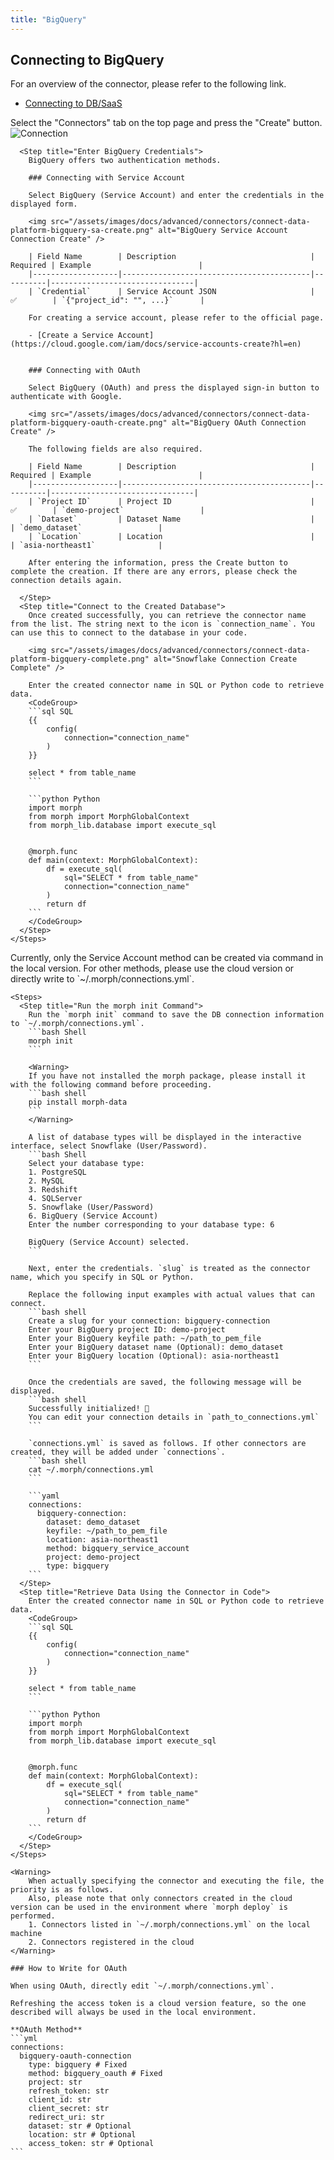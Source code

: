 ```yaml
---
title: "BigQuery"
---
```


## Connecting to BigQuery

For an overview of the connector, please refer to the following link.

- [Connecting to DB/SaaS](/docs/en/develop/guides/integration)

<Tabs>
  <Tab title="Cloud Version">
    <Steps>
      <Step title="Create a Connector">
        Select the "Connectors" tab on the top page and press the "Create" button.
        <img src="/assets/images/docs/advanced/connectors/connect-data-platform-connection.png" alt="Connection" />
      </Step>

      <Step title="Enter BigQuery Credentials">
        BigQuery offers two authentication methods.

        ### Connecting with Service Account

        Select BigQuery (Service Account) and enter the credentials in the displayed form.

        <img src="/assets/images/docs/advanced/connectors/connect-data-platform-bigquery-sa-create.png" alt="BigQuery Service Account Connection Create" />

        | Field Name        | Description                              | Required | Example                        |
        |-------------------|------------------------------------------|----------|--------------------------------|
        | `Credential`      | Service Account JSON                     | ✅        | `{"project_id": "", ...}`      |

        For creating a service account, please refer to the official page.

        - [Create a Service Account](https://cloud.google.com/iam/docs/service-accounts-create?hl=en)


        ### Connecting with OAuth

        Select BigQuery (OAuth) and press the displayed sign-in button to authenticate with Google.

        <img src="/assets/images/docs/advanced/connectors/connect-data-platform-bigquery-oauth-create.png" alt="BigQuery OAuth Connection Create" />

        The following fields are also required.

        | Field Name        | Description                              | Required | Example                        |
        |-------------------|------------------------------------------|----------|--------------------------------|
        | `Project ID`      | Project ID                               | ✅        | `demo-project`                 |
        | `Dataset`         | Dataset Name                             |          | `demo_dataset`                 |
        | `Location`        | Location                                 |          | `asia-northeast1`              |

        After entering the information, press the Create button to complete the creation. If there are any errors, please check the connection details again.

      </Step>
      <Step title="Connect to the Created Database">
        Once created successfully, you can retrieve the connector name from the list. The string next to the icon is `connection_name`. You can use this to connect to the database in your code.

        <img src="/assets/images/docs/advanced/connectors/connect-data-platform-bigquery-complete.png" alt="Snowflake Connection Create Complete" />

        Enter the created connector name in SQL or Python code to retrieve data.
        <CodeGroup>
        ```sql SQL
        {{
            config(
                connection="connection_name"
            )
        }}

        select * from table_name
        ```

        ```python Python
        import morph
        from morph import MorphGlobalContext
        from morph_lib.database import execute_sql


        @morph.func
        def main(context: MorphGlobalContext):
            df = execute_sql(
                sql="SELECT * from table_name"
                connection="connection_name"
            )
            return df
        ```
        </CodeGroup>
      </Step>
    </Steps>

  </Tab>
  <Tab title="Local Version">
    <Info>Currently, only the Service Account method can be created via command in the local version. For other methods, please use the cloud version or directly write to `~/.morph/connections.yml`.</Info>

    <Steps>
      <Step title="Run the morph init Command">
        Run the `morph init` command to save the DB connection information to `~/.morph/connections.yml`.
        ```bash Shell
        morph init
        ```

        <Warning>
        If you have not installed the morph package, please install it with the following command before proceeding.
        ```bash shell
        pip install morph-data
        ```
        </Warning>

        A list of database types will be displayed in the interactive interface, select Snowflake (User/Password).
        ```bash Shell
        Select your database type:
        1. PostgreSQL
        2. MySQL
        3. Redshift
        4. SQLServer
        5. Snowflake (User/Password)
        6. BigQuery (Service Account)
        Enter the number corresponding to your database type: 6

        BigQuery (Service Account) selected.
        ```

        Next, enter the credentials. `slug` is treated as the connector name, which you specify in SQL or Python.

        Replace the following input examples with actual values that can connect.
        ```bash shell
        Create a slug for your connection: bigquery-connection
        Enter your BigQuery project ID: demo-project
        Enter your BigQuery keyfile path: ~/path_to_pem_file
        Enter your BigQuery dataset name (Optional): demo_dataset
        Enter your BigQuery location (Optional): asia-northeast1
        ```

        Once the credentials are saved, the following message will be displayed.
        ```bash shell
        Successfully initialized! 🎉
        You can edit your connection details in `path_to_connections.yml`
        ```

        `connections.yml` is saved as follows. If other connectors are created, they will be added under `connections`.
        ```bash shell
        cat ~/.morph/connections.yml
        ```

        ```yaml
        connections:
          bigquery-connection:
            dataset: demo_dataset
            keyfile: ~/path_to_pem_file
            location: asia-northeast1
            method: bigquery_service_account
            project: demo-project
            type: bigquery
        ```
      </Step>
      <Step title="Retrieve Data Using the Connector in Code">
        Enter the created connector name in SQL or Python code to retrieve data.
        <CodeGroup>
        ```sql SQL
        {{
            config(
                connection="connection_name"
            )
        }}

        select * from table_name
        ```

        ```python Python
        import morph
        from morph import MorphGlobalContext
        from morph_lib.database import execute_sql


        @morph.func
        def main(context: MorphGlobalContext):
            df = execute_sql(
                sql="SELECT * from table_name"
                connection="connection_name"
            )
            return df
        ```
        </CodeGroup>
      </Step>
    </Steps>

    <Warning>
        When actually specifying the connector and executing the file, the priority is as follows.
        Also, please note that only connectors created in the cloud version can be used in the environment where `morph deploy` is performed.
        1. Connectors listed in `~/.morph/connections.yml` on the local machine
        2. Connectors registered in the cloud
    </Warning>

    ### How to Write for OAuth

    When using OAuth, directly edit `~/.morph/connections.yml`.

    Refreshing the access token is a cloud version feature, so the one described will always be used in the local environment.

    **OAuth Method**
    ```yml
    connections:
      bigquery-oauth-connection
        type: bigquery # Fixed
        method: bigquery_oauth # Fixed
        project: str
        refresh_token: str
        client_id: str
        client_secret: str
        redirect_uri: str
        dataset: str # Optional
        location: str # Optional
        access_token: str # Optional
    ```

  </Tab>
</Tabs>
